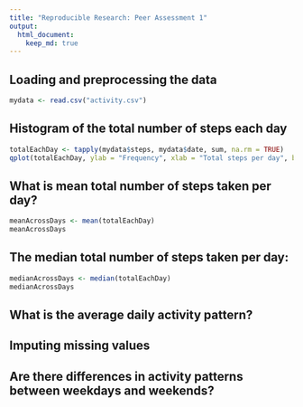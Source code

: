 ```yaml
---
title: "Reproducible Research: Peer Assessment 1"
output: 
  html_document:
    keep_md: true
---
```



## Loading and preprocessing the data

```r
mydata <- read.csv("activity.csv")
```


## Histogram of the total number of steps each day
```r
totalEachDay <- tapply(mydata$steps, mydata$date, sum, na.rm = TRUE)
qplot(totalEachDay, ylab = "Frequency", xlab = "Total steps per day", binwidth = 5000)
```

## What is mean total number of steps taken per day?

```r
meanAcrossDays <- mean(totalEachDay)
meanAcrossDays
```

## The median total number of steps taken per day:
```r
medianAcrossDays <- median(totalEachDay)
medianAcrossDays
```
## What is the average daily activity pattern?





## Imputing missing values



## Are there differences in activity patterns between weekdays and weekends?
